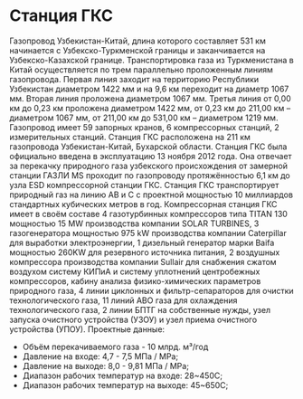 


# Станция ГКС

Газопровод Узбекистан-Китай, длина которого составляет 531 км начинается с Узбекско-Туркменской границы и заканчивается на Узбекско-Казахской границе. Транспортировка газа из Туркменистана в Китай осуществляется по трем параллельно проложенным линиям газопровода. Первая линия заходит на территорию Республики Узбекистан диаметром 1422 мм и на 9,6 км переходит на диаметр 1067 мм. Вторая линия проложена диаметром 1067 мм. Третья линия от 0,00 км до 0,23 км проложена диаметром 1422 мм, от 0,23 км до 211,00 км – диаметром 1067 мм, от 211,00 км до 531,00 км – диаметром 1219 мм. Газопровод имеет 59 запорных кранов, 6 компрессорных станций, 2 измерительных станций.
Станция ГКС расположена на 211 км газопровода Узбекистан-Китай, Бухарской области. Станция ГКС была официально введена в эксплуатацию 13 ноября 2012 года. Она отвечает за перекачку природного газа узбекского происхождения от замерной станции ГАЗЛИ MS проходит по газопроводу протяжённостью 6,1 км до узла ESD компрессорной станции ГКС. Станция ГКС транспортирует природный газ на линию AB и C с проектной мощностью 10 миллиардов стандартных кубических метров в год.
Компрессорная станция ГКС имеет в своём составе 4 газотурбинных компрессоров типа ТITAN 130 мощностью 15 МW производства компании SOLAR TURBINES, 3 газогенератора мощностью 975 kW производства компании Caterpillar для выработки электроэнергии, 1 дизельный генератор марки Baifa мощностью 260KW для резервного источника питания, 2 воздушных компрессора производства компании Sullair для снабжения сжатом воздухом систему КИПиА и систему уплотнений центробежных компрессоров, кабину анализа физико-химических параметров природного газа, 4 линии циклонных и фильтр-сепараторов для очистки технологического газа, 11 линий АВО газа для охлаждения технологического газа, 2 линии БПТГ на собственные нужды, узел запуска очистного устройства (УЗОУ) и узел приема очистного устройства (УПОУ).
Проектные данные:

- Объём перекачиваемого газа - 10 млрд. м³/год
- Давление на входе: 4,7 - 7,5 МПа / МРа;
- Давление на выходе: 8,0 - 9,81 МПа / МРа;
- Диапазон рабочих температур на входе: 28~450С;
- Диапазон рабочих температур на выходе: 45~650С;

<HeroPattern />
